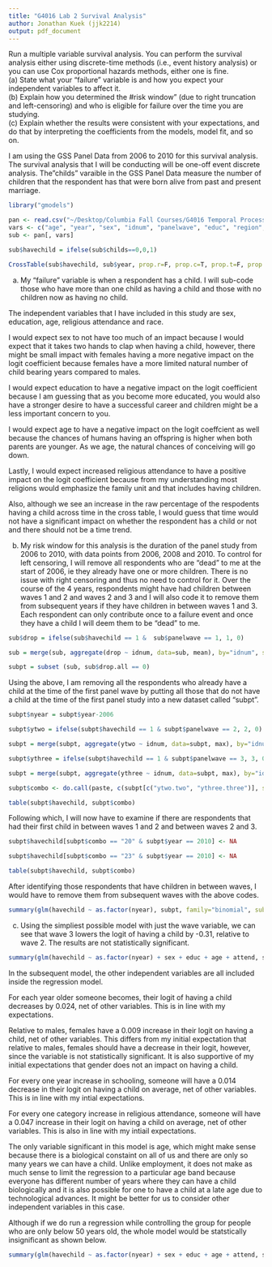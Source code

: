 ```yaml
---
title: "G4016 Lab 2 Survival Analysis"
author: Jonathan Kuek (jjk2214)
output: pdf_document
---
```


Run a multiple variable survival analysis. You can perform the survival analysis either using discrete-time methods (i.e., event history analysis) or you can use Cox proportional hazards methods, either one is fine.  
 (a) State what your "failure" variable is and how you expect your independent variables to affect it.   
 (b) Explain how you determined the #risk window" (due to right truncation and left-censoring) and who is eligible for failure over the time you are studying.  
 (c) Explain whether the results were consistent with your expectations, and do that by interpreting the coefficients from the models, model fit, and so on.

I am using the GSS Panel Data from 2006 to 2010 for this survival analysis. The survival analysis that I will be conducting will be one-off event discrete analysis. The"childs" varaible in the GSS Panel Data measure the number of children that the respondent has that were born alive from past and present marriage.

```r
library("gmodels")

pan <- read.csv("~/Desktop/Columbia Fall Courses/G4016 Temporal Process/Lab/Lab 2/panel-for-R-1.csv.xls")
vars <- c("age", "year", "sex", "idnum", "panelwave", "educ", "region", "marital", "attend", "childs", "sibs", "income")
sub <- pan[, vars]

sub$havechild = ifelse(sub$childs==0,0,1)

CrossTable(sub$havechild, sub$year, prop.r=F, prop.c=T, prop.t=F, prop.chisq=F, format="SPSS")
```
(a) My "failure" variable is when a respondent has a child. I will sub-code those who have more than one child as having a child and those with no children now as having no child.  

The independent variables that I have included in this study are sex, education, age, religious attendance and race.  

I would expect sex to not have too much of an impact because I would expect that it takes two hands to clap when having a child, however, there might be small impact with females having a more negative impact on the logit coefficient because females have a more limited natural number of child bearing years compared to males.  

I would expect education to have a negative impact on the logit coefficient because I am guessing that as you become more educated, you would also have a stronger desire to have a successful career and children might be a less important concern to you.  

I would expect age to have a negative impact on the logit coeffcient as well because the chances of humans having an offspring is higher when both parents are younger. As we age, the natural chances of conceiving will go down.  

Lastly, I would expect increased religious attendance to have a positive impact on the logit coefficient because from my understanding most religions would emphasize the family unit and that includes having children. 

Also, although we see an increase in the raw percentage of the respodents having a child across time in the cross table, I would guess that time would not have a significant impact on whether the respondent has a child or not and there should not be a time trend.

(b) My risk window for this analysis is the duration of the panel study from 2006 to 2010, with data points from 2006, 2008 and 2010. To control for left censoring, I will remove all respondents who are "dead" to me at the start of 2006, ie they already have one or more children. There is no issue with right censoring and thus no need to control for it. Over the course of the 4 years, respondents might have had children between waves 1 and 2 and waves 2 and 3 and I will also code it to remove them from subsequent years if they have children in between waves 1 and 3. Each respondent can only contribute once to a failure event and once they have a child I will deem them to be "dead" to me.

```r
sub$drop = ifelse(sub$havechild == 1 &  sub$panelwave == 1, 1, 0)

sub = merge(sub, aggregate(drop ~ idnum, data=sub, mean), by="idnum", suffixes=c("", ".all"))

subpt = subset (sub, sub$drop.all == 0)

```

Using the above, I am removing all the respondents who already have a child at the time of the first panel wave by putting all those that do not have a child at the time of the first panel study into a new dataset called "subpt".

```r
subpt$nyear = subpt$year-2006

subpt$ytwo = ifelse(subpt$havechild == 1 & subpt$panelwave == 2, 2, 0)

subpt = merge(subpt, aggregate(ytwo ~ idnum, data=subpt, max), by="idnum", suffixes=c("", ".two"))

subpt$ythree = ifelse(subpt$havechild == 1 & subpt$panelwave == 3, 3, 0)

subpt = merge(subpt, aggregate(ythree ~ idnum, data=subpt, max), by="idnum", suffixes=c("", ".three"))

subpt$combo <- do.call(paste, c(subpt[c("ytwo.two", "ythree.three")], sep = ""))

table(subpt$havechild, subpt$combo)
```
Following which, I will now have to examine if there are respondents that had their first child in between waves 1 and 2 and between waves 2 and 3. 

```r
subpt$havechild[subpt$combo == "20" & subpt$year == 2010] <- NA

subpt$havechild[subpt$combo == "23" & subpt$year == 2010] <- NA

table(subpt$havechild, subpt$combo)
```

After identifying those respondents that have children in between waves, I would have to remove them from subsequent waves with the above codes.

```r
summary(glm(havechild ~ as.factor(nyear), subpt, family="binomial", subset = subpt$year>2006))
```
(c) Using the simpliest possible model with just the wave variable, we can see that wave 3 lowers the logit of having a child by -0.31, relative to wave 2. The results are not statistically significant.


```r
summary(glm(havechild ~ as.factor(nyear) + sex + educ + age + attend, subpt, family="binomial", subset = subpt$year>2006))
```
In the subsequent model, the other independent variables are all included inside the regression model.

For each year older someone becomes, their logit of having a child decreases by 0.024, net of other variables. This is in line with my expectations.  

Relative to males, females have a 0.009 increase in their logit on having a child, net of other variables. This differs from my initial expectation that relative to males, females should have a decrease in their logit, however, since the variable is not statistically significant. It is also supportive of my initial expectations that gender does not an impact on having a child.

For every one year increase in schooling, someone will have a 0.014 decrease in their logit on having a child on average, net of other variables. This is in line with my intial expectations.  

For every one category increase in religious attendance, someone will have a 0.047 increase in their logit on having a child on average, net of other variables. This is also in line with my intiail expectations.  

The only variable significant in this model is age, which might make sense because there is a biological constaint on all of us and there are only so many years we can have a child. Unlike employment, it does not make as much sense to limit the regression to a particular age band because everyone has different number of years where they can have a child biologically and it is also possible for one to have a child at a late age due to technological advances. It might be better for us to consider other independent variables in this case.

Although if we do run a regression while controlling the group for people who are only below 50 years old, the whole model would be statstically insignificant as shown below.

```r
summary(glm(havechild ~ as.factor(nyear) + sex + educ + age + attend, subpt, family="binomial", subset = subpt$year>2006 & subpt$age < 50))
```